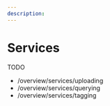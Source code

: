 ```yaml
---
description:
---
```


# Services

TODO

-   /overview/services/uploading
-   /overview/services/querying
-   /overview/services/tagging
